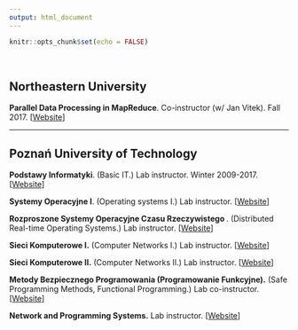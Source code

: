 ```yaml
---
output: html_document
---
```


```r
knitr::opts_chunk$set(echo = FALSE)
```

<br/>

## Northeastern University

**Parallel Data Processing in MapReduce**. 
Co-instructor (w/ Jan Vitek). Fall 2017.
[[Website](http://janvitek.org/pdpmr/f17/)]

<hr/>

## Poznań University of Technology

**Podstawy Informatyki**. 
(Basic IT.) 
Lab instructor. Winter 2009-2017. 
[[Website](http://www.cs.put.poznan.pl/ksiek/pi/pi.html)]

**Systemy Operacyjne I**. 
(Operating systems I.)
Lab instructor.
[[Website](http://www.cs.put.poznan.pl/ksiek/sop/sop.html)]

**Rozproszone Systemy Operacyjne Czasu Rzeczywistego **. 
(Distributed Real-time Operating Systems.)
Lab instructor.
[[Website](http://www.cs.put.poznan.pl/ksiek/rsocr/rsocr.html)]

**Sieci Komputerowe I.** 
(Computer Networks I.)
Lab instructor.
[[Website](http://www.cs.put.poznan.pl/ksiek/sk/sk.html)]

**Sieci Komputerowe II.** 
(Computer Networks II.)
Lab instructor.
[[Website](http://www.cs.put.poznan.pl/ksiek/sk2/sk2.html)]

**Metody Bezpiecznego Programowania (Programowanie Funkcyjne).** 
(Safe Programming Methods, Functional Programming.)
Lab co-instructor.
[[Website](http://www.cs.put.poznan.pl/ksiek/fp/fp.html)]

**Network and Programming Systems.**
Lab instructor.
[[Website](http://www.cs.put.poznan.pl/ksiek/naps/naps.html)]



